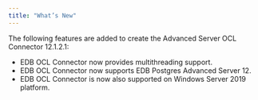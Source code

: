 ```yaml
---
title: "What’s New"
---
```


<div id="whats_new" class="registered_link"></div>

The following features are added to create the Advanced Server OCL Connector 12.1.2.1:

-   EDB OCL Connector now provides multithreading support.
-   EDB OCL Connector now supports EDB Postgres Advanced Server 12.
-   EDB OCL Connector is now also supported on Windows Server 2019 platform.
